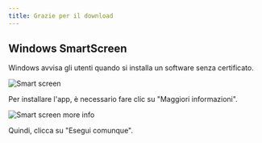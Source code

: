 ```yaml
---
title: Grazie per il download
---
```



<CardGrid>
<LinkCard href="/community/contributing" title="Contribute to the project" />
<LinkCard href="https://linwood.dev/matrix" title="Join the community" />
</CardGrid>

## Windows SmartScreen

Windows avvisa gli utenti quando si installa un software senza certificato.

![Smart screen](@assets/img/smart-screen.png)

Per installare l'app, è necessario fare clic su "Maggiori informazioni".

![Smart screen more info](@assets/img/smart-screen-more-info.png)

Quindi, clicca su "Esegui comunque".
